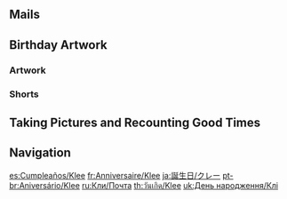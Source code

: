 {{BirthdayIntro|Klee}}

==Mails==
{{Mails by Category Table|Klee Mails|noheader=1}}

==Birthday Artwork==
===Artwork===
{{Artwork by Category Table
|Character Birthday Artwork
|category = Klee Birthday Artwork
|header = Klee's Birthday Artwork
}}

===Shorts===
{{Artwork by Category Table
|Character Shorts
|category = Klee Birthday Artwork
|header = Klee's Birthday Shorts
}}

==Taking Pictures and Recounting Good Times==
{{Transclude|Taking Pictures and Recounting Good Times/Story/Klee|Stories|main=1|top=1}}

==Navigation==
{{Character Navbox|prelink=1|link type=Birthday}}

[[es:Cumpleaños/Klee]]
[[fr:Anniversaire/Klee]]
[[ja:誕生日/クレー]]
[[pt-br:Aniversário/Klee]]
[[ru:Кли/Почта]]
[[th:วันเกิด/Klee]]
[[uk:День народження/Клі]]